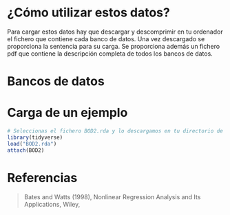 # ¿Cómo utilizar estos datos?

Para cargar estos datos hay que descargar y descomprimir en tu ordenador el fichero que contiene cada banco de datos. Una vez descargado se proporciona la sentencia para su carga. Se proporciona además un fichero pdf que contiene la descripción completa de todos los bancos de datos. 

# Bancos de datos


# Carga de un ejemplo
```r
# Seleccionas el fichero BOD2.rda y lo descargamos en tu directorio de trabajo. Abrimos la sesión de trabajo y ejcecutamos las sentencias siguientes
library(tidyverse)
load("BOD2.rda")
attach(BOD2)
```

# Referencias
>Bates and Watts (1998), Nonlinear Regression Analysis and Its Applications, Wiley,
